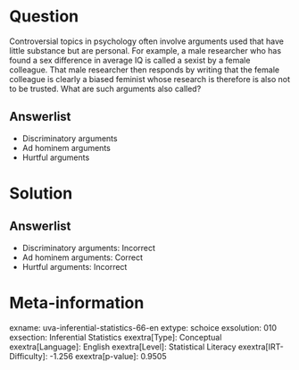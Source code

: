 Question
========

Controversial topics in psychology often involve arguments used that have little substance but are personal. For example, a male researcher who has found a sex difference in average IQ is called a sexist by a female colleague. That male researcher then responds by writing that the female colleague is clearly a biased feminist whose research is therefore is also not to be trusted. What are such arguments also called?

Answerlist
----------

* Discriminatory arguments
* Ad hominem arguments
* Hurtful arguments

Solution
========

Answerlist
----------

* Discriminatory arguments: Incorrect
* Ad hominem arguments: Correct
* Hurtful arguments: Incorrect

Meta-information
================
exname: uva-inferential-statistics-66-en
extype: schoice
exsolution: 010
exsection: Inferential Statistics
exextra[Type]: Conceptual
exextra[Language]: English
exextra[Level]: Statistical Literacy
exextra[IRT-Difficulty]: -1.256
exextra[p-value]: 0.9505
